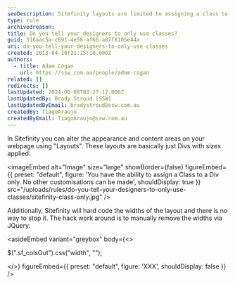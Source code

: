 ```yaml
---
seoDescription: Sitefinity layouts are limited to assigning a class to a div, with widths hardcoded and no customization options.
type: rule
archivedreason:
title: Do you tell your designers to only use classes?
guid: 516aac5a-c691-4e58-af66-a87f8105e44a
uri: do-you-tell-your-designers-to-only-use-classes
created: 2013-04-10T21:15:18.000Z
authors:
  - title: Adam Cogan
    url: https://ssw.com.au/people/adam-cogan
related: []
redirects: []
lastUpdated: 2024-06-08T03:27:17.000Z
lastUpdatedBy: Brady Stroud [SSW]
lastUpdatedByEmail: bradystroud@ssw.com.au
createdBy: TiagoAraujo
createdByEmail: TiagoAraujo@ssw.com.au
---
```


In Sitefinity you can alter the appearance and content areas on your webpage using "Layouts". These layouts are basically just Divs with sizes applied.

<imageEmbed
  alt="Image"
  size="large"
  showBorder={false}
  figureEmbed={{
    preset: "default",
    figure: 'You have the ability to assign a Class to a Div only. No other customisations can be made',
    shouldDisplay: true
  }}
  src="/uploads/rules/do-you-tell-your-designers-to-only-use-classes/sitefinity-class-only.jpg"
/>

Additionally, Sitefinity will hard code the widths of the layout and there is no way to stop it.
The hack work around is to manually remove the widths via JQuery:

<asideEmbed
  variant="greybox"
  body={<>
    
$(".sf_colsOut").css("width", "");

  </>}
  figureEmbed={{
    preset: "default",
    figure: 'XXX',
    shouldDisplay: false
  }}
/>
